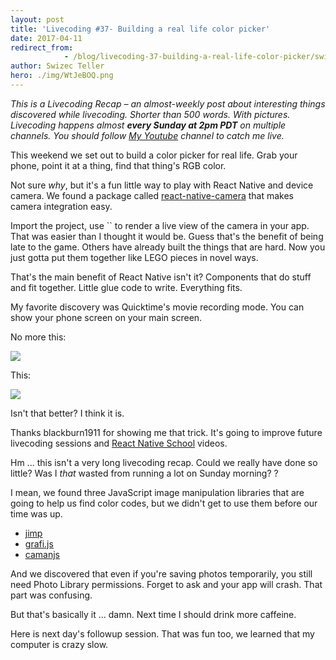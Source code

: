 ```yaml
---
layout: post
title: 'Livecoding #37- Building a real life color picker'
date: 2017-04-11
redirect_from: 
            - /blog/livecoding-37-building-a-real-life-color-picker/swizec/7547
author: Swizec Teller
hero: ./img/WtJeBOQ.png
---
```

_This is a Livecoding Recap – an almost-weekly post about interesting things discovered while livecoding. Shorter than 500 words. With pictures. Livecoding happens almost **every Sunday at 2pm PDT** on multiple channels. You should follow [My Youtube](https://www.youtube.com/channel/UCoyHgaeLLI7Knp7LDHOwZMw) channel to catch me live._





This weekend we set out to build a color picker for real life. Grab your phone, point it at a thing, find that thing's RGB color.



Not sure _why_, but it's a fun little way to play with React Native and device camera. We found a package called [react-native-camera](https://github.com/lwansbrough/react-native-camera) that makes camera integration easy.



Import the project, use `` to render a live view of the camera in your app. That was easier than I thought it would be. Guess that's the benefit of being late to the game. Others have already built the things that are hard. Now you just gotta put them together like LEGO pieces in novel ways.



That's the main benefit of React Native isn't it? Components that do stuff and fit together. Little glue code to write. Everything fits.



My favorite discovery was Quicktime's movie recording mode. You can show your phone screen on your main screen.



No more this:



![](./img/WtJeBOQ.png)



This:



![](./img/jayjVA6.png)



Isn't that better? I think it is.



Thanks blackburn1911 for showing me that trick. It's going to improve future livecoding sessions and [React Native School](http://reactnative.school) videos.



Hm ... this isn't a very long livecoding recap. Could we really have done so little? Was I _that_ wasted from running a lot on Sunday morning? ?



I mean, we found three JavaScript image manipulation libraries that are going to help us find color codes, but we didn't get to use them before our time was up.



- [jimp](https://github.com/oliver-moran/jimp)
- [grafi.js](http://grafijs.org/)
- [camanjs](http://camanjs.com/)



And we discovered that even if you're saving photos temporarily, you still need Photo Library permissions. Forget to ask and your app will crash. That part was confusing.



But that's basically it ... damn. Next time I should drink more caffeine.



Here is next day's followup session. That was fun too, we learned that my computer is crazy slow.